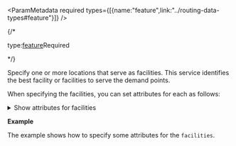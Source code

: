 

<ParamMetadata required types={[{name:"feature",link:"../routing-data-types#feature"}]} />

{/* <p class="space-x-2"><span><span class="font-sm text-color-3">type:</span><a class="font-sm text-color-3" href="../routing-data-types#feature">feature</a></span><span class="font-bold text-[#a82b1e]">Required</span></p> */}

Specify one or more locations that serve as facilities. This service identifies the best facility or facilities to serve the demand points.

When specifying the facilities, you can set attributes for each as follows:

<details>
 <summary><span class="font-sm text-color-link">Show attributes for facilities</span></summary>

 #### Attributes for facilities

-   <p class="space-x-2"><span class="font-bold">Name</span><span class="font-sm text-color-3">string (length: 500)</span><span class="font-bold text-[#00619b]">nullable</span></p>

    The name of the facility. The name is included in the name of output allocation lines if the facility is part of the solution.

-   <p class="space-x-2"><span class="font-bold">FacilityType</span><span class="font-sm text-color-3">int enum</span><span class="font-bold text-[#6d29cc]">default:0</span></p>

    Allowed values: `0`, `1`, `2`

    Specify whether the facility is a candidate, required, or a competitor facility. The field value is specified as one of the following integers:

    -   `0`:Candidate—A facility that may be part of the solution.
    -   `1`:Required—A facility that must be part of the solution.
    -   `2`:Competitor—A rival facility that potentially removes demand from your facilities. Competitor facilities are specific to the maximize market share and target market share problem types; they are ignored in other problem types.   

-   <p class="space-x-2"><span class="font-bold">Weight</span><span class="font-sm text-color-3">number (non-negative)</span></p>

    The relative weighting of the facility, which is used to rate the attractiveness, desirability, or bias of one facility compared to another.

    For example, a value of 2.0 could capture the preference of customers who prefer, at a ratio of 2 to 1, shopping in one facility over another facility. Factors that potentially affect facility weight include square footage, neighborhood, and age of the building. Weight values other than one are only honored by the maximize market share and target market share problem types; they are ignored in other problem types.

-   <p class="space-x-2"><span class="font-bold">Cutoff</span><span class="font-sm text-color-3">number (non-negative)</span><span class="font-bold text-[#6d29cc]">default:0</span></p>

    The impedance value at which to stop searching for demand points from a given facility. The demand point can't be allocated to a facility that is beyond the value indicated here. 

    This attribute allows you to specify a different cutoff value for each demand point. For example, You might find that people in rural areas are willing to travel up to 10 miles to reach a facility, while urbanites are only willing to travel up to 2 miles. You can model this behavior by setting the `Cutoff`  value for all demand points that are in rural areas to 10 and setting the `Cutoff`  value of the demand points in urban areas to 2. 

-   <p class="space-x-2"><span class="font-bold">Capacity</span><span class="font-sm text-color-3">number (non-negative)</span><span class="font-bold text-[#6d29cc]">default:0</span></p>

    The `Capacity` field is specific to the Maximize Capacitated Coverage problem type; the other problem types ignore this field. 

    Capacity specifies how much weighted demand the facility is capable of supplying. Excess demand won't be allocated to a facility even if that demand is within the facility's default measurement cutoff.

    Any value assigned to the `Capacity` field overrides the `Default Capacity` parameter (`Default_Capacity` in Python) for the given facility.


-   <p class="space-x-2"><span class="font-bold">CurbApproach</span><span class="font-sm text-color-3">int enum</span><span class="font-bold text-[#6d29cc]">default:0</span></p>

    Allowed values: `0`, `1`, `2`, `3`

    Specifies the direction a vehicle may arrive at and depart from the facility. The field value is specified as one of the following integers:

    - `0`: Either side of vehicle. The vehicle can approach and depart the facility in either direction. U-turns are allowed. You should choose this setting if your vehicle can make a U-turn at the order or if it can pull into a driveway or parking lot and turn around.
    - `1`: Right side of vehicle. When the vehicle approaches and departs the facility, the curb must be on the right side of the vehicle. A U-turn is prohibited.
    - `2`: Left side of vehicle. When the vehicle approaches and departs the facility, the curb must be on the left side of the vehicle. A U-turn is prohibited.
    - `3`: No U-turn. When the vehicle approaches the facility, the curb can be on either side of the vehicle; however, the vehicle must depart without turning around. [Learn more about U-turn policies](https://pro.arcgis.com/en/pro-app/latest/help/analysis/networks/u-turn-policies.htm)

    <details>
     <summary><span class="font-sm text-color-link">Show illustration</span></summary>

    <StyledTable headers={"Setting,Coded value,Description"}>

    <StyledTableRow>

    <StyledTableCell cellStyle="markdown">

    Either side of vehicle

    </StyledTableCell>

    <StyledTableCell cellStyle="markdown">

    0

    </StyledTableCell>

    <StyledTableCell cellStyle="markdown">

    The vehicle can approach and depart the facility in either direction, so a U-turn is allowed at the facility. This setting can be chosen if it is possible and desirable for a vehicle to turn around at the facility. This decision may depend on the width of the road and the amount of traffic or whether the location has a parking lot where vehicles can pull in and turn around.

    ![Either side of vehicle ](../../images/CurbApproach_EitherSide.png)

    _All arrival and departure combinations are allowed with the Either side of vehicle curb approach._

    </StyledTableCell>

    </StyledTableRow>

    <StyledTableRow>

    <StyledTableCell cellStyle="markdown">

    Right side of vehicle

    </StyledTableCell>

    <StyledTableCell cellStyle="markdown">

    1

    </StyledTableCell>

    <StyledTableCell cellStyle="markdown">

    When the vehicle approaches and departs the facility, the facility must be on the right side of the vehicle. A U-turn is prohibited. This is typically used for vehicles such as buses that must arrive with the bus stop on the right side.
     
    ![Right side of vehicle ](../../images/CurbApproach_RightSide.png)

    _The allowed arrival and departure combination for the Right side of vehicle curb approach is shown._

    </StyledTableCell>

    </StyledTableRow>

    <StyledTableRow>

    <StyledTableCell cellStyle="markdown">

    Left side of vehicle

    </StyledTableCell>

    <StyledTableCell cellStyle="markdown">

    2

    </StyledTableCell>

    <StyledTableCell cellStyle="markdown">

    When the vehicle approaches and departs the facility, the facility must be on the left side of the vehicle. A U-turn is prohibited. This is typically used for vehicles such as buses that must arrive with the bus stop on the left side.

    ![Left side of vehicle ](../../images/CurbApproach_LeftSide.png)

    _The allowed arrival and departure combination for the Left side of vehicle curb approach is shown._

    </StyledTableCell>

    </StyledTableRow>

    <StyledTableRow>

    <StyledTableCell cellStyle="markdown">

    No U-Turn

    </StyledTableCell>

    <StyledTableCell cellStyle="markdown">

    3

    </StyledTableCell>

    <StyledTableCell cellStyle="markdown">

    When the vehicle approaches the facility, the facility can be on either side of the vehicle; however, when it departs, the vehicle must continue in the same direction it arrived. A U-turn is prohibited.

    ![No U-turns ](../../images/CurbApproach_NoU-Turns.png)

    _The allowed arrival and departure combinations for the No U-Turn curb approach are shown._

    </StyledTableCell>

    </StyledTableRow>

    </StyledTable>

    The `CurbApproach`  attribute is designed to work with both types of national driving standards: right-hand traffic (United States) and left-hand traffic (United Kingdom). First, consider an facility on the left side of a vehicle. It is always on the left side regardless of whether the vehicle travels on the left or right half of the road. What may change with national driving standards is your decision to approach an facility from one of two directions, that is, so it ends up on the right or left side of the vehicle. For example, if you want to arrive at an facility and not have a lane of traffic between the vehicle and the facility, choose 1 (Right side of vehicle) in the United States and 2 (Left side of vehicle) in the United Kingdom.

    <ColumnLayout layout={2}>

    <Column>

    <Figure>

    ![ Right side of vehicle with right-hand traffic](../../images/CurbApproach_RightSide.png)

    <Caption>

    _With right-hand traffic, the curb approach that leaves the vehicle closest to the facility is Right side of vehicle._

    </Caption>

    </Figure>

    </Column>

    <Column>

    <Figure>

    ![ Left side of vehicle with left-hand traffic ](../../images/CurbApproach_LeftSideDriving.png)

    <Caption>

    _With left-hand traffic, the curb approach that leaves the vehicle closest to the facility is Left side of vehicle._

    </Caption>

    </Figure>

    </Column>

    </ColumnLayout>

    </details>

<BearingAttributes />

</details>

**Example**

The example shows how to specify some attributes for the `facilities`.

<CodeBlock language="json" source="../../code-samples/locationAllocation/examples/inputs/facilities_ex.json" group="json" maxLines={20} expandable/>